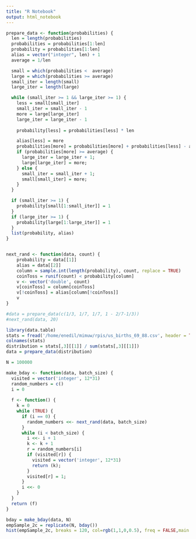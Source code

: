 ```yaml
---
title: "R Notebook"
output: html_notebook
---
```


```r


prepare_data <- function(probabilities) {
  len = length(probabilities)
  probabilities = probabilities[1:len]
  probability = probabilities[1:len]
  alias = vector("integer", len) + 1
  average = 1/len

  small = which(probabilities <  average)
  large = which(probabilities >= average)
  small_iter = length(small)
  large_iter = length(large)

  while (small_iter >= 1 && large_iter >= 1) {
    less = small[small_iter]
    small_iter = small_iter - 1
    more = large[large_iter]
    large_iter = large_iter - 1
    
    probability[less] = probabilities[less] * len

    alias[less] = more
    probabilities[more] = probabilities[more] + probabilities[less] - average
    if (probabilities[more] >= average) {
      large_iter = large_iter + 1;
      large[large_iter] = more;
    } else {
      small_iter = small_iter + 1;
      small[small_iter] = more;
    }
  }

  if (small_iter >= 1) {
    probability[small[1:small_iter]] = 1
  }
  if (large_iter >= 1) {
    probability[large[1:large_iter]] = 1
  }
  list(probability, alias)
}


next_rand <- function(data, count) {
    probability = data[[1]]
    alias = data[[2]]
    column = sample.int(length(probability), count, replace = TRUE)
    coinToss = runif(count) < probability[column]
    v <- vector('double', count)
    v[coinToss] = column[coinToss]
    v[!coinToss] = alias[column[!coinToss]]
    v
}

#data = prepare_data(c(1/3, 1/7, 1/7, 1 - 2/7-1/3))
#next_rand(data, 20)

library(data.table)
stats = fread('/home/enedil/mimuw/rpis/us_births_69_88.csv', header = TRUE)
colnames(stats)
distribution = stats[,3][[1]] / sum(stats[,3][[1]])
data = prepare_data(distribution)

N = 100000

make_bday <- function(data, batch_size) {
  visited = vector('integer', 12*31)
  random_numbers = c()
  i = 0
  
  f <- function() {
    k = 0
    while (TRUE) {
      if (i == 0) {
        random_numbers <<- next_rand(data, batch_size)
      }
      while (i < batch_size) {
        i <<- i + 1
        k <- k + 1
        r = random_numbers[i]
        if (visited[r]) {
          visited = vector('integer', 12*31)
          return (k);
        }
        visited[r] = 1;
      }
      i <<- 0
    }
  }
  return (f)
}

bday = make_bday(data, N)
empSample_2c = replicate(N, bday())
hist(empSample_2c, breaks = 120, col=rgb(1,1,0,0.5), freq = FALSE,main = 'Histogram of empSample_2c',xlab = 'required number of draws to repeat')
```